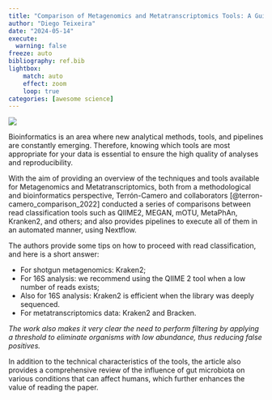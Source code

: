 ```yaml
---
title: "Comparison of Metagenomics and Metatranscriptomics Tools: A Guide to Making the Right Choice"
author: "Diego Teixeira"
date: "2024-05-14"
execute:
  warning: false
freeze: auto
bibliography: ref.bib
lightbox:
    match: auto
    effect: zoom
    loop: true
categories: [awesome science]
---
```


![](abs.png)

Bioinformatics is an area where new analytical methods, tools, and pipelines are constantly emerging. Therefore, knowing which tools are most appropriate for your data is essential to ensure the high quality of analyses and reproducibility.

With the aim of providing an overview of the techniques and tools available for Metagenomics and Metatranscriptomics, both from a methodological and bioinformatics perspective, Terrón-Camero and collaborators [@terron-camero_comparison_2022] conducted a series of comparisons between read classification tools such as QIIME2, MEGAN, mOTU, MetaPhAn, Kranken2, and others; and also provides pipelines to execute all of them in an automated manner, using Nextflow.

The authors provide some tips on how to proceed with read classification, and here is a short answer:

- For shotgun metagenomics: Kraken2;
- For 16S analysis: we recommend using the QIIME 2 tool when a low number of reads exists;
- Also for 16S analysis: Kraken2 is efficient when the library was deeply sequenced.
- For metatranscriptomics data: Kraken2 and Bracken.

*The work also makes it very clear the need to perform filtering by applying a threshold to eliminate organisms with low abundance, thus reducing false positives.*

In addition to the technical characteristics of the tools, the article also provides a comprehensive review of the influence of gut microbiota on various conditions that can affect humans, which further enhances the value of reading the paper.